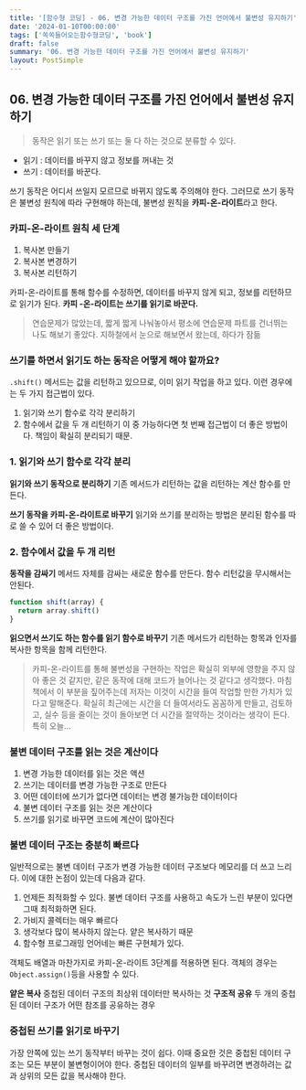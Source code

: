 ```yaml
---
title: '[함수형 코딩] - 06. 변경 가능한 데이터 구조를 가진 언어에서 불변성 유지하기'
date: '2024-01-10T00:00:00'
tags: ['쏙쏙들어오는함수형코딩', 'book']
draft: false
summary: '06. 변경 가능한 데이터 구조를 가진 언어에서 불변성 유지하기'
layout: PostSimple
---
```


## 06. 변경 가능한 데이터 구조를 가진 언어에서 불변성 유지하기

> 동작은 읽기 또는 쓰기 또는 둘 다 하는 것으로 분류할 수 있다.

- 읽기 : 데이터를 바꾸지 않고 정보를 꺼내는 것
- 쓰기 : 데이터를 바꾼다.

쓰기 동작은 어디서 쓰일지 모르므로 바뀌지 않도록 주의해야 한다.
그러므로 쓰기 동작은 불변성 원칙에 따라 구현해야 하는데, 불변성 원칙을 **카피-온-라이트**라고 한다.

### 카피-온-라이트 원칙 세 단계

1. 복사본 만들기
2. 복사본 변경하기
3. 복사본 리턴하기

카피-온-라이트를 통해 함수를 수정하면, 데이터를 바꾸지 않게 되고, 정보를 리턴하므로 읽기가 된다.
**카피 -온-라이트는 쓰기를 읽기로 바꾼다.**

> 연습문제가 많았는데, 짧게 짧게 나눠놓아서 평소에 연습문제 파트를 건너뛰는 나도 해보기 좋았다. 지하철에서 눈으로 해보면서 왔는데, 하다가 잠듦

### 쓰기를 하면서 읽기도 하는 동작은 어떻게 해야 할까요?

`.shift()` 메서드는 값을 리턴하고 있으므로, 이미 읽기 작업을 하고 있다.
이런 경우에는 두 가지 접근법이 있다.

1. 읽기와 쓰기 함수로 각각 분리하기
2. 함수에서 값을 두 개 리턴하기
   이 중 가능하다면 첫 번째 접근법이 더 좋은 방법이다. 책임이 확실히 분리되기 때문.

### 1. 읽기와 쓰기 함수로 각각 분리

**읽기와 쓰기 동작으로 분리하기**
기존 메서드가 리턴하는 값을 리턴하는 계산 함수를 만든다.

**쓰기 동작을 카피-온-라이트로 바꾸기**
읽기와 쓰기를 분리하는 방법은 분리된 함수를 따로 쓸 수 있어 더 좋은 방법이다.

### 2. 함수에서 값을 두 개 리턴

**동작을 감싸기**
메서드 자체를 감싸는 새로운 함수를 만든다. 함수 리턴값을 무시해서는 안된다.

```js
function shift(array) {
  return array.shift()
}
```

**읽으면서 쓰기도 하는 함수를 읽기 함수로 바꾸기**
기존 메서드가 리턴하는 항목과 인자를 복사한 항목을 함께 리턴한다.

> 카피-온-라이트를 통해 불변성을 구현하는 작업은 확실히 외부에 영향을 주지 않아 좋은 것 같지만, 같은 동작에 대해 코드가 늘어나는 것 같다고 생각했다. 마침 책에서 이 부분을 짚어주는데 저자는 이것이 시간을 들여 작업할 만한 가치가 있다고 말해준다. 확실히 최근에는 시간을 더 들여서라도 꼼꼼하게 만들고, 검토하고, 실수 등을 줄이는 것이 돌아보면 더 시간을 절약하는 것이라는 생각이 든다. 특히 오늘...

### 불변 데이터 구조를 읽는 것은 계산이다

1. 변경 가능한 데이터를 읽는 것은 액션
2. 쓰기는 데이터를 변경 가능한 구조로 만든다
3. 어떤 데이터에 쓰기가 없다면 데이터는 변경 불가능한 데이터이다
4. 불변 데이터 구조를 읽는 것은 계산이다
5. 쓰기를 읽기로 바꾸면 코드에 계산이 많아진다

### 불변 데이터 구조는 충분히 빠르다

일반적으로는 불변 데이터 구조가 변경 가능한 데이터 구조보다 메모리를 더 쓰고 느리다.
이에 대한 논점이 있는데 다음과 같다.

1. 언제든 최적화할 수 있다.
   불변 데이터 구조를 사용하고 속도가 느린 부분이 있다면 그때 최적화하면 된다.
2. 가비지 콜렉터는 매우 빠르다
3. 생각보다 많이 복사하지 않는다. 얕은 복사하기 때문
4. 함수형 프로그래밍 언어네는 빠른 구현체가 있다.

객체도 배열과 마찬가지로 카피-온-라이트 3단계를 적용하면 된다.
객체의 경우는 `Object.assign()`등을 사용할 수 있다.

**얕은 복사**
중첩된 데이터 구조의 최상위 데이터만 복사하는 것
**구조적 공유**
두 개의 중첩된 데이터 구조가 어떤 참조를 공유하는 경우

### 중첩된 쓰기를 읽기로 바꾸기

가장 안쪽에 있는 쓰기 동작부터 바꾸는 것이 쉽다.
이때 중요한 것은 중첩된 데이터 구조는 모든 부분이 불변형이어야 한다. 중첩된 데이터의 일부를 바꾸려면 변경하려는 값과 상위의 모든 값을 복사해야 한다.

